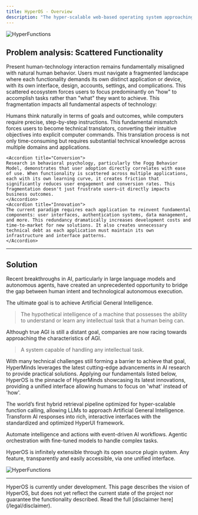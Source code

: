 ```yaml
---
title: HyperOS - Overview
description: "The hyper-scalable web-based operating system approaching Artificial General Intelligence, powered by HyperMinds's ecosystem of solutions."
---
```


<img
  className="block"
  src="/images/prompt_token_info.png"
  alt="HyperFunctions"
/>

## Problem analysis: Scattered Functionality
Present human-technology interaction remains fundamentally misaligned with natural human behavior. Users must navigate a fragmented landscape where each functionality demands its own distinct application or device, with its own interface, design, accounts, settings, and complications. This scattered ecosystem forces users to focus predominantly on "how" to accomplish tasks rather than "what" they want to achieve. This fragmentation impacts all fundamental aspects of technology:

<AccordionGroup>
    <Accordion title="Productivity">
    Humans think naturally in terms of goals and outcomes, while computers require precise, step-by-step instructions. This fundamental mismatch forces users to become technical translators, converting their intuitive objectives into explicit computer commands. This translation process is not only time-consuming but requires substantial technical knowledge across multiple domains and applications.
    </Accordion>

    <Accordion title="Conversion">
    Research in behavioral psychology, particularly the Fogg Behavior Model, demonstrates that user adoption directly correlates with ease of use. When functionality is scattered across multiple applications, each with its own learning curve, it creates friction that significantly reduces user engagement and conversion rates. This fragmentation doesn't just frustrate users—it directly impacts business outcomes.
    </Accordion>
    <Accordion title="Innovation">
    The current paradigm requires each application to reinvent fundamental components: user interfaces, authentication systems, data management, and more. This redundancy dramatically increases development costs and time-to-market for new solutions. It also creates unnecessary technical debt as each application must maintain its own infrastructure and interface patterns.
    </Accordion>
</AccordionGroup>

---

## Solution
Recent breakthroughs in AI, particularly in large language models and autonomous agents, have created an unprecedented opportunity to bridge the gap between human intent and technological autonomous execution. 

The ultimate goal is to achieve Artificial General Intelligence. 

> The hypothetical intelligence of a machine that possesses the ability to understand or learn any intellectual task that a human being can.

Although true AGI is still a distant goal, companies are now racing towards approaching the characteristics of AGI.

> A system capable of handling any intellectual task.

With many technical challenges still forming a barrier to achieve that goal, HyperMinds leverages the latest cutting-edge advancements in AI research to provide practical solutions. Applying our fundamentals listed below, HyperOS is the pinnacle of HyperMinds showcasing its latest innovations, providing a unified interface allowing humans to focus on 'what' instead of 'how'.

<CardGroup>
  <Card title="HyperFunctions" icon="bolt-lightning" href="/solutions/hyperfunctions">
  The world’s first hybrid retrieval pipeline optimized for hyper-scalable function calling, allowing LLMs to approach Artificial General Intelligence.
  </Card>
  <Card title="HyperUI" icon="sketch" href="/solutions/hyper-ui">
  Transform AI responses into rich, interactive interfaces with the standardized and optimized HyperUI framework.
  </Card>
  <Card title="HyperFlow" icon="arrow-progress" href="/solutions/hyperflow">

  Automate intelligence and actions with event-driven AI workflows.
  </Card>
  <Card title="HyperSwarm" icon="chart-network" href="/solutions/hyperswarm">
  Agentic orchestration with fine-tuned models to handle complex tasks.
  </Card>
</CardGroup>

HyperOS is infinitely extensible through its open source plugin system. Any feature, transparently and easily accessible, via one unified interface. 

<img
  className="block"
  src="/images/prompt_restaurant.png"
  alt="HyperFunctions"
/>


---

<Warning>
HyperOS is currently under development. This page describes the vision of HyperOS, but does not yet reflect the current state of the project nor guarantee the functionality described. Read the full [disclaimer here](/legal/disclaimer).
</Warning>

